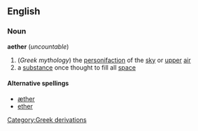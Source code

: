 ==English==
===Noun===
{{wikipedia}}
'''aether''' (''uncountable'')

#(''Greek mythology'') the [[personifaction]] of the [[sky]] or [[upper]] [[air]]
#a [[substance]] once thought to fill all [[space]]

====Alternative spellings====
*[[æther]]
*[[ether]]

[[Category:Greek derivations]]